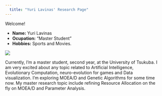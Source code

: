 ```yaml
---
  title: "Yuri Lavinas' Research Page"
---
```

  
  Welcome!

<div class="column-left">
 - __Name:__ Yuri Lavinas
- __Ocupation:__ "Master Student"
- __Hobbies:__ Sports and Movies.
</div>
<div class="column-right">
![](imgs/myself.png)
</div>


Currently, I'm a master student, second year, at the University of Tsukuba. I am very excited about any topic related to Artificial Intelligence, Evolutionary Computation, neuro-evolution for games and Data visualization. I'm exploring MOEA/D and Genetic Algorithms for some time now. My master research topic include refining Resource Allocation on the fly on MOEA/D and Parameter Analysis.  
